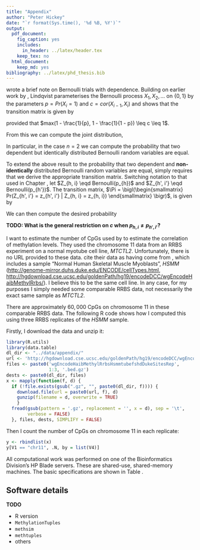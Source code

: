 ```yaml
---
title: "Appendix"
author: "Peter Hickey"
date: "`r format(Sys.time(), '%d %B, %Y')`"
output:
  pdf_document:
    fig_caption: yes
    includes:
      in_header: ../latex/header.tex
    keep_tex: no
  html_document:
    keep_md: yes
bibliography: ../latex/phd_thesis.bib
---
```


\chapter{Appendix}\label{chap:appendix}

\section{Chapter \ref{chap:co-methylation_review}}\label{app:co-methylation_review}

\subsection{The probability that two dependent Bernoulli random variables are identical}\label{app:bernoulli_equal}

\cite{Lindqvist:1978fm} wrote a brief note on Bernoulli trials with dependence.
Building on earlier work by \cite{Klotz:1973if}, Lindqvist parameterises the
Bernoulli process $X_{1}, X_{2}, \ldots$ on $\{0, 1\}$ by the parameters
$p = Pr(X_{i} = 1)$ and $c = cor(X_{i - 1}, X_{i})$ and shows that the
transition matrix is given by

\begin{equation*}
\label{eq:transition_matrix_id}
\Pi =
 \begin{pmatrix}
  (1 - p) + cp & p (1 - c) \\
  (1 - p) (1 - c) & p + c (1 - p)
 \end{pmatrix}
\end{equation*}

provided that $max(1 - \frac{1}{p}, 1 - \frac{1}{1 - p}) \leq c \leq 1$.

From this we can compute the joint distribution,

\begin{equation*}
Pr(X_{1} = x_{1}, \ldots, X_{n} = x_{n}) = Pr(X_{1} = x_{1}) Pr(X_{2} = x_{2} | X_{2} = x_{2}) \cdots Pr(X_{n} = x_{n} | X_{n - 1} = x_{n - 1})
\end{equation*}

In particular, in the case $n = 2$ we can compute the probability that two
dependent but identically distributed Bernoulli random variables are equal.

To extend the above result to the probability that two dependent and
__non-identically__ distributed Bernoulli random variables are equal, simply
requires that we derive the appropriate transition matrix. Switching notation
to that used in Chapter \ref{chap:co-methylation_review}, let
$Z_{h, i} \eqd Bernoulli(p_{h})$ and $Z_{h', i'} \eqd Bernoulli(p_{h'})$. The
transition matrix,
$\Pi = \bigl(\begin{smallmatrix}
Pr(Z_{h', i'} = z_{h', i'} | Z_{h, i} = z_{h, i})
\end{smallmatrix} \bigr)$, is given by

\begin{equation*}
\label{eq:transition_matrix_nid}
\Pi =
 \begin{pmatrix}
  (1 - p_{h'}) + c p_{h} & p_{h'} - c p_{h} \\
  \big [ (1 - p_{h'}) + c p_{h} \big ] (1 - p_{h}) & \big [ p_{h'} + c (1 - p_{h}) \big ] p_{h}
 \end{pmatrix}
\end{equation*}

We can then compute the desired probability

\begin{align*}
Pr(Z_{h, i} = Z_{h', i'}) &= Pr(Z_{h, i} = 0, Z_{h', i'} = 0) + Pr(Z_{h, i} = 1, Z_{h', i'} = 1) \\
                  &= Pr(Z_{h', i'} = 0 | Z_{h, i} = 0) Pr(X_{0} = 0) +
                     Pr(Z_{h', i'} = 1 | Z_{h, i} = 1) Pr(X_{0} = 1) \\
                  &= \big [ (1 - p_{h'}) + c p_{h} \big ] (1 - p_{h}) +
                     \big [ p_{h'} + c ( 1 - p_{h}) \big ] p_{h} \\
                  &= (1 - p_{h}) (1 - p_{h'}) + c p_{h} \big [1 - p_{h}] +
                     p_{h} p_{h'} + c p_{h} (1 - p_{h}) \\
                  &= (1 - p_{h}) (1 - p_{h'}) + p_{h} p_{h'} + 2 c p_{h} (1 - p_{h})
\end{align*}

__TODO: What is the general restriction on $c$ when $p_{h, i} \neq p_{h', i'}$?__

\subsection{Estimate of number of CpGs used by \citet{Lacey:2013iy}}\label{app:lacey}

I want to estimate the number of CpGs used by \citet{Lacey:2013iy} to estimate the correlation of methylation levels. They used the chromosome 11 data from an RRBS experiment on a normal myotube cell line, _MTCTL2_. Unfortunately, there is no URL provided to these data. \citet{Lacey:2013iy} cite their data as having come from \citet{Tsumagari:2013gn}, which includes a sample "Normal Human Skeletal Muscle Myoblasts", _HSMM_ ([http://genome-mirror.duhs.duke.edu/ENCODE/cellTypes.html](http://genome-mirror.duhs.duke.edu/ENCODE/cellTypes.html), [http://hgdownload.cse.ucsc.edu/goldenPath/hg19/encodeDCC/wgEncodeHaibMethylRrbs/](http://hgdownload.cse.ucsc.edu/goldenPath/hg19/encodeDCC/wgEncodeHaibMethylRrbs/)). I believe this to be the same cell line. In any case, for my purposes I simply needed some comparable RRBS data, not necessarily the exact same sample as  _MTCTL2_.

There are approximately $60,000$ CpGs on chromosome 11 in these comparable RRBS data. The following R code shows how I computed this using three RRBS replicates of the _HSMM_ sample.

Firstly, I download the data and unzip it:
```r
library(R.utils)
library(data.table)
dl_dir <- "../data/appendix/"
url <- 'http://hgdownload.cse.ucsc.edu/goldenPath/hg19/encodeDCC/wgEncodeHaibMethylRrbs/'
files <- paste0('wgEncodeHaibMethylRrbsHsmmtubefshdDukeSitesRep',
                1:3, '.bed.gz')
dests <- paste0(dl_dir, files)
x <- mapply(function(f, d) {
  if (!file.exists(gsub(".gz", "", paste0(dl_dir, f)))) {
    download.file(url = paste0(url, f), d)
    gunzip(filename = d, overwrite = TRUE)
    }
  fread(gsub(pattern = '.gz', replacement = '', x = d), sep = '\t',
        verbose = FALSE)
  }, files, dests, SIMPLIFY = FALSE)
```

Then I count the number of CpGs on chromosome 11 in each replicate:
```r
y <- rbindlist(x)
y[V1 == "chr11", .N, by = list(V4)]
```

\section{Computing details}\label{app:computing_details}

All computational work was performed on one of the Bioinformatics Division's HP Blade servers. These are shared-use, shared-memory machines. The basic specifications are shown in Table \ref{tab:unices}.

\begin{table}[h]
\centering
\begin{tabular}{@{}lllll@{}}
\toprule
Machine name & Processors                           & Cores per processor & Total number of cores & RAM    \\ \midrule
unix88       & $4\times$ Intel Xeon X7350 @ 2.93GHz & 4                   & 16                    & 128 GB \\
unix301      & $4\times$ AMD Opteron 8435 @ 2.6GHz  & 6                   & 24                    & 256 GB \\
unix302      & $4\times$ AMD Opteron 6174 @ 2.2GHz  & 12                  & 48                    & 512 GB \\
unix303      & $4\times$ AMD Opteron 6176 @ 2.3GHz  & 12                  & 48                    & 512 GB \\
unix305      & $4\times$ AMD Opteron 6276 @ 2.3GHz  & 16                  & 64                    &        \\ \bottomrule
\end{tabular}
\caption{Bioinformatics Division server specifications.}
\label{tab:unices}
\end{table}

## Software details

__TODO__

- R version
- `MethylationTuples`
- `methsim`
- `methtuples`
- others
